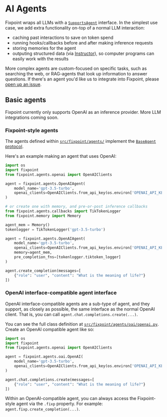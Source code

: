 # AI Agents

Fixpoint wraps all LLMs with a
[`SupportsAgent`](https://github.com/gofixpoint/fixpoint/blob/main/src/fixpoint/agents/protocol.py)
interface. In the simplest use case, we add extra functionality on-top of a normal LLM interaction:

- caching past interactions to save on token spend
- running hooks/callbacks before and after making inference requests
- storing memories for the agent
- outputing structured data
  (via [Instructor](https://github.com/jxnl/instructor)),
  so computer programs can easily work with the results

More complex agents are custom-focused on specific tasks, such as searching the
web, or RAG-agents that look up information to answer questions. If there's an
agent you'd like us to integrate into Fixpoint, please
[open up an issue](https://github.com/gofixpoint/fixpoint/issues/new).

## Basic agents

Fixpoint currently only supports OpenAI as an inference provider. More LLM
integrations coming soon.

### Fixpoint-style agents

The agents defined within
[`src/fixpoint/agents/`](https://github.com/gofixpoint/fixpoint/blob/main/src/fixpoint/agents/)
implement the
[`BaseAgent` protocol](https://github.com/gofixpoint/fixpoint/blob/main/src/fixpoint/agents/protocol.py).

Here's an example making an agent that uses OpenAI:

```python
import os
import fixpoint
from fixpoint.agents.openai import OpenAIClients

agent = fixpoint.agents.OpenAIAgent(
    model_name='gpt-3.5-turbo',
    openai_clients=OpenAIClients.from_api_key(os.environ['OPENAI_API_KEY']),
)

# or create one with memory, and pre-or-post inference callbacks
from fixpoint.agents.callbacks import TikTokenLogger
from fixpoint.memory import Memory

agent_mem = Memory()
tokenlogger = TikTokenLogger('gpt-3.5-turbo')

agent = fixpoint.agents.OpenAIAgent(
    model_name='gpt-3.5-turbo',
    openai_clients=OpenAIClients.from_api_key(os.environ['OPENAI_API_KEY']),
    memory=agent_mem,
    pre_completion_fns=[tokenlogger.tiktoken_logger]
)

agent.create_completion(messages=[
    {"role": "user", "content": "What is the meaning of life?"}
])
```

### OpenAI interface-compatible agent interface

OpenAI interface-compatible agents are a sub-type of agent, and they support, as
closely as possible, the same interface as the normal OpenAI client. That is,
you can call `agent.chat.completions.create(...)`.

You can see the full class definition at
[`src/fixpoint/agents/oai/openai.py`](https://github.com/gofixpoint/fixpoint/blob/main/src/fixpoint/agents/oai/openai.py).
Create an OpenAI compatible agent like so:

```python
import os
import fixpoint
from fixpoint.agents.openai import OpenAIClients

agent = fixpoint.agents.oai.OpenAI(
    model_name='gpt-3.5-turbo',
    openai_clients=OpenAIClients.from_api_key(os.environ['OPENAI_API_KEY']),
)

agent.chat.completions.create(messages=[
    {"role": "user", "content": "What is the meaning of life?"}
])
```

Within an OpenAI-compatible agent, you can always access the Fixpoint-style
agent via the `.fixp` property. For example:
`agent.fixp.create_completion(...)`.

